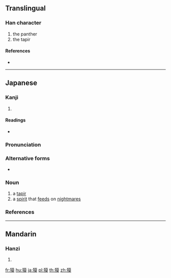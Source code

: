==Translingual==

===Han character===
{{Han char|rn=94|rad=犬|as=11|sn=14|four=|canj=KHTAK}}

# the panther
# the tapir

====References====
* {{Han ref|kx=0717.300|dkj=20638|dj=1129.080|hdz=21362.040|uh=734F|ud=29519}}

----

==Japanese==

===Kanji===
{{ja-kanji|grade=|rs=犬11}}

# {{defn|lang=ja|sort=犬11}}

====Readings====
* {{ja-readings|kanon=[[ばく]] (baku)|goon=[[みゃく]] (myaku)}}

===Pronunciation===
{{ja-kanjitab|ばく|yomi=o}}
{{wikipedia|バク|lang=ja}}
{{wikipedia|Baku (spirit)}}
{{ja-pron|ばく|acc=a|acc_ref=NHK,DJR|y=ko}}

===Alternative forms===
* {{ja-l|貘}}

===Noun===
{{ja-noun|ばく|バク}}

# a [[tapir]]
# a [[spirit]] that [[feed]]s on [[nightmare]]s

===References===
<references/>

{{topics|ja|Odd-toed ungulates|Mythological creatures|Japanese mythology|sort=はく'}}

----

==Mandarin==

===Hanzi===
{{cmn-hanzi|pin=[[mú]] ([[mu2]])|wg=mu<sup>2</sup>}}

# {{defn|lang=cmn|sort=犬11}}

[[fr:獏]]
[[hu:獏]]
[[ja:獏]]
[[pl:獏]]
[[th:獏]]
[[zh:獏]]
